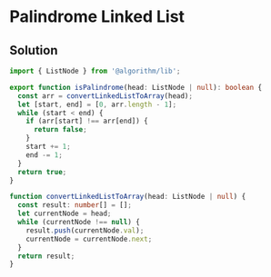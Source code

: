 # Palindrome Linked List

## Solution

```typescript filename="solution.ts" copy
import { ListNode } from '@algorithm/lib';

export function isPalindrome(head: ListNode | null): boolean {
  const arr = convertLinkedListToArray(head);
  let [start, end] = [0, arr.length - 1];
  while (start < end) {
    if (arr[start] !== arr[end]) {
      return false;
    }
    start += 1;
    end -= 1;
  }
  return true;
}

function convertLinkedListToArray(head: ListNode | null) {
  const result: number[] = [];
  let currentNode = head;
  while (currentNode !== null) {
    result.push(currentNode.val);
    currentNode = currentNode.next;
  }
  return result;
}
```
